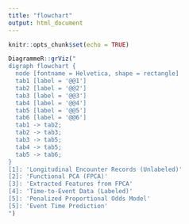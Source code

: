```yaml
---
title: "flowchart"
output: html_document
---
```


```r
knitr::opts_chunk$set(echo = TRUE)
```

```r
DiagrammeR::grViz("
digraph flowchart {
  node [fontname = Helvetica, shape = rectangle]        
  tab1 [label = '@@1']
  tab2 [label = '@@2']
  tab3 [label = '@@3']
  tab4 [label = '@@4']
  tab5 [label = '@@5']
  tab6 [label = '@@6']  
  tab1 -> tab2;
  tab2 -> tab3;
  tab3 -> tab5;
  tab4 -> tab5;
  tab5 -> tab6;  
}
[1]: 'Longitudinal Encounter Records (Unlabeled)'
[2]: 'Functional PCA (FPCA)'
[3]: 'Extracted Features from FPCA'
[4]: 'Time-to-Event Data (Labeled)'
[5]: 'Penalized Proportional Odds Model'
[5]: 'Event Time Prediction'
")
```